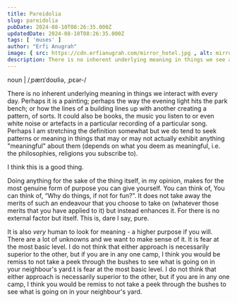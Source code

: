 ```yaml
---
title: Pareidolia 
slug: pareidolia 
pubDate: 2024-08-10T08:26:35.000Z
updatedDate: 2024-08-10T08:26:35.000Z
tags: [ 'muses' ]
author: "Erfi Anugrah"
image: { src: https://cdn.erfianugrah.com/mirror_hotel.jpg , alt: mirror_1 , positionx: 40%, positiony: 20% }
description: There is no inherent underlying meaning in things we see and touch everyday. Perhaps it's a painting, perhaps the way the evening light hits the park bench, or how the lines of a building lines up with another creating a pattern, of sorts.
---
```


noun | /ˌpærɪˈdoʊliə, ˌpɛər-/

There is no inherent underlying meaning in things we interact with every day. Perhaps it is a painting; perhaps the way the evening light hits the park bench; or how the lines of a building lines up with another creating a pattern, of sorts. It could also be books, the music you listen to or even white noise or artefacts in a particular recording of a particular song. Perhaps I am stretching the definition somewhat but we do tend to seek patterns or meaning in things that may or may not actually exhibit anything "meaningful" about them (depends on what you deem as meaningful, i.e. the philosophies, religions you subscribe to).

I think this is a good thing.

Doing anything for the sake of the thing itself, in my opinion, makes for the most genuine form of purpose you can give yourself. You can think of, You can think of, &ldquo;Why do things, if not for fun?&rdquo;. It does not take away the merits of such an endeavour that you choose to take on (whatever those merits that you have applied to it) but instead enhances it. For there is no external factor but itself. This is, dare I say, pure.

It is also *very* human to look for meaning - a higher purpose if you will. There are a lot of unknowns and we want to make sense of it. It is fear at the most basic level. I do not think that either approach is necessarily superior to the other, but if you are in any one camp, I think you would be remiss to not take a peek through the bushes to see what is going on in your neighbour's yard.t is fear at the most basic level. I do not think that either approach is necessarily superior to the other, but if you are in any one camp, I think you would be remiss to not take a peek through the bushes to see what is going on in your neighbour's yard.

